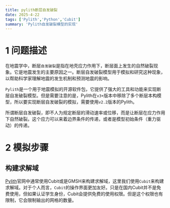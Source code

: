 ```yaml
---
title: pylith断层自发破裂
date: 2025-4-22
tags: ['Pylith','Python','Cubit']
summary: 'Pylith自发破裂模型的实现'
---
```


# 1 问题描述

在地震学中，断层`自发破裂`是指在地壳应力作用下，断层面上发生的自然破裂现象。它是地震发生的主要原因之一。断层自发破裂模型用于模拟和研究这种现象，以帮助科学家理解地震的发生机制和预测地震的影响。

`Pylith`是一个用于地震模拟的开源软件包，它提供了强大的工具和功能来实现断层自发破裂模型。但是需要注意的是，Pylith在`v3+`版本中移除了多个断层本构模型，所以要实现断层自发破裂的模拟，需要使用`v2.2`版本的Pylith。

所谓断层自发破裂，即不人为规定断层的滑动速率或位移，而是让断层在应力作用下自然破裂。这个应力可以来着边界条件的传递，或者是模型初始条件（重力驱动）的传递。

# 2 模拟步骤

## 构建求解域

[Pylith](https://pylith.readthedocs.io/en/latest/index.html)官网中通常使用Cubit或是GMSH来构建求解域，这里我们使用`Cubit`来构建求解域。对于个人而言，`Cubit`的操作界面更加友好。只是在国内Cubit并不是免费使用，但如果认证学生身份，Cubit会提供免费的使用权限。但是这个权限也有限制，它会限制输出的网格的数量。


